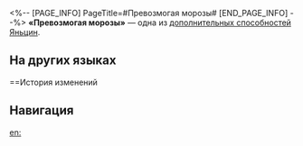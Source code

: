 <%-- [PAGE_INFO]
PageTitle=#Превозмогая морозы#
[END_PAGE_INFO] --%>
{{Навык Инфобокс
|Название         = Превозмогая морозы
|Изображение      = След Превозмогая морозы.png
|Персонаж         = Яньцин
|Тип              = Доп. способность
|Возвышение       = 4
|Длительность     = 
|Описание         = Когда активна Эмпатическая связь, сопротивление эффектам повышается на 20%.
|Свойство1        = 
|Масштабирование1 = 
}}
'''«Превозмогая морозы»''' — одна из [[дополнительная способность|дополнительных способностей]] [[Яньцин]].

==На других языках==
{{На других языках
|en   = Frost Favors the Brave
|zhs  = 凌霜
|zht  = 凌霜
|ja   = {{Rubi|凌霜|りょうそう}}
|ko   = 고결
|es   = Cabeza alta
|fr   = La glace sourit aux audacieux
|ru   = Превозмогая морозы
|th   = Frost Favors the Brave
|vi   = Sương Sớm
|de   = Eisfrost
|id   = Frost Favors the Brave
|pt   = O Gelo Favorece os Corajosos
}}

==История изменений
{{История изменений|3.5}}

==Навигация==
{{Навык Навбокс|Яньцин}}

[[en:]]